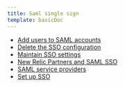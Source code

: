 ```yaml
---
title: Saml single sign
template: basicDoc
---
```


* [Add users to SAML accounts](/docs/accounts/accounts/saml-single-sign/add-users-saml-accounts)
* [Delete the SSO configuration](/docs/accounts/accounts/saml-single-sign/delete-sso-configuration)
* [Maintain SSO settings](/docs/accounts/accounts/saml-single-sign/maintain-sso-settings)
* [New Relic Partners and SAML SSO](/docs/accounts/accounts/saml-single-sign/new-relic-partners-saml-sso)
* [SAML service providers](/docs/accounts/accounts/saml-single-sign/saml-service-providers)
* [Set up SSO](/docs/accounts/accounts/saml-single-sign/set-sso)
